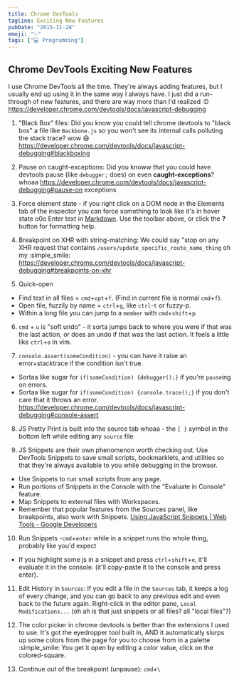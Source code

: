 ```yaml
---
title: Chrome DevTools
tagline: Exciting New Features
pubDate: "2015-11-28"
emoji: "✨"
tags: ["💻 Programming"]
---
```


## Chrome DevTools Exciting New Features

I use Chrome DevTools all the time. They're always adding features, but I usually end up using it in the same way I always have. I just did a run-through of new features, and there are way more than I'd realized :D https://developer.chrome.com/devtools/docs/javascript-debugging

1. "Black Box" files: Did you know you could tell chrome devtools to "black box" a file like `Backbone.js` so you won't see its internal calls polluting the stack trace? wow :smile: https://developer.chrome.com/devtools/docs/javascript-debugging#blackboxing

2. Pause on caught-exceptions: Did you knoww that you could have devtools pause (like `debugger;` does) on even **caught-exceptions**? whoaa https://developer.chrome.com/devtools/docs/javascript-debugging#pause-on exceptions

3. Force element state - if you right click on a DOM node in the Elements tab of the inspector you can force something to look like it's in hover state o0o Enter text in [Markdown](http://daringfireball.net/projects/markdown/). Use the toolbar above, or click the **?** button for formatting help.

4. Breakpoint on XHR with string-matching: We could say "stop on any XHR request that contains `/users/update_specific_route_name_thing` oh my :simple_smile: https://developer.chrome.com/devtools/docs/javascript-debugging#breakpoints-on-xhr

5. Quick-open

- Find text in all files = `cmd`+`opt`+`f`. (Find in current file is normal `cmd`+`f`).
- Open file, fuzzily by name = `ctrl`+`g`, like `ctrl`-`t` or fuzzy-p.
- Within a long file you can jump to a `member` with `cmd`+`shift`+`p`.

6. `cmd` + `u` is "soft undo" - it sorta jumps back to where you were if that was the last action, or does an undo if that was the last action. It feels a little like `ctrl`+`o` in vim.

7. `console.assert(someCondition)` - you can have it raise an error+stacktrace if the condition isn't true.

- Sortaa like sugar for `if(someCondition) {debugger();}` if you're `pause`ing on errors.
- Sortaa like sugar for `if(someCondition) {console.trace();}` if you don't care that it throws an error. https://developer.chrome.com/devtools/docs/javascript-debugging#console-assert

8. JS Pretty Print is built into the source tab whoaa - the `{ }` symbol in the bottom left while editing any `source` file

9. JS Snippets are their own phenomenon worth checking out. Use DevTools Snippets to save small scripts, bookmarklets, and utilities so that they're always available to you while debugging in the browser.

- Use Snippets to run small scripts from any page.
- Run portions of Snippets in the Console with the "Evaluate in Console" feature.
- Map Snippets to external files with Workspaces.
- Remember that popular features from the Sources panel, like breakpoints, also work with Snippets. [Using JavaScript Snippets | Web Tools - Google Developers](https://developers.google.com/web/tools/chrome-devtools/debug/snippets/?hl=en)

10. Run Snippets -`cmd`+`enter` while in a snippet runs tho whole thing, probably like you'd expect

- If you highlight some js in a snippet and press `ctrl`+`shift`+`e`, it'll evaluate it in the console. (it'll copy-paste it to the console and press enter).

11. Edit History in `Sources`: If you edit a file in the `Sources` tab, it keeps a log of every change, and you can go back to any previous edit and even back to the future again. Right-click in the editor pane, `Local Modifications...` (oh ah is that just snippets or all files? all "local files"?)

12. The color picker in chrome devtools is better than the extensions I used to use. It's got the eyedropper tool built in, AND it automatically slurps up some colors from the page for you to choose from in a palette :simple_smile: You get it open by editing a color value, click on the colored-square.

13. Continue out of the breakpoint (unpause): `cmd`+`\`
